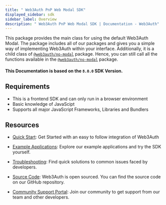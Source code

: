 ```yaml
---
title: " Web3Auth PnP Web Modal SDK"
displayed_sidebar: sdk
sidebar_label: Overview
description: " Web3Auth PnP Web Modal SDK | Documentation - Web3Auth"
---
```


This package provides the main class for using the default Web3Auth Modal. The package includes all of our packages and gives you a simple way of
implementing Web3Auth within your interface. Additionally, it is a child class of [`@web3auth/no-modal`](/sdk/pnp/web/no-modal) package. Hence, you
can still call all the functions available in the [`@web3auth/no-modal`](/sdk/pnp/web/no-modal) package.

#### This Documentation is based on the `8.0.0` SDK Version.

## Requirements

- This is a frontend SDK and can only run in a browser environment
- Basic knowledge of JavaScipt
- Supports all major JavaScript Frameworks, Libraries and Bundlers

## Resources

- [Quick Start](/quick-start?product=PNP&sdk=PNP_MODAL&framework=REACT&stepIndex=0): Get Started with an easy to follow integration of Web3Auth

- [Example Applications](/examples?product=Plug+and+Play&sdk=Plug+and+Play+Web+Modal+SDK): Explore our example applications and try the SDK yourself.

- [Troubleshooting](/troubleshooting): Find quick solutions to common issues faced by developers.

- [Source Code](https://github.com/Web3Auth/web3auth-web/): Web3Auth is open sourced. You can find the source code on our GitHub repository.

- [Community Support Portal](https://web3auth.io/community/c/help-pnp/pnp-modal/7): Join our community to get support from our team and other
  developers.

